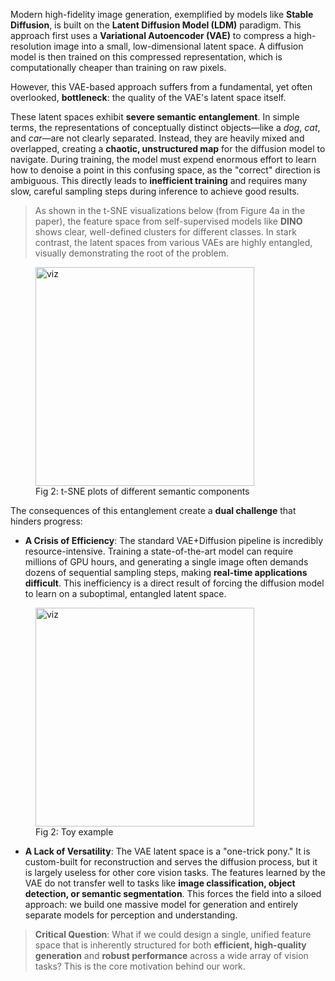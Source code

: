 Modern high-fidelity image generation, exemplified by models like **Stable Diffusion**, is built on the **Latent Diffusion Model (LDM)** paradigm. This approach first uses a **Variational Autoencoder (VAE)** to compress a high-resolution image into a small, low-dimensional latent space. A diffusion model is then trained on this compressed representation, which is computationally cheaper than training on raw pixels.

However, this VAE-based approach suffers from a fundamental, yet often overlooked, **bottleneck**: the quality of the VAE's latent space itself.

These latent spaces exhibit **severe semantic entanglement**. In simple terms, the representations of conceptually distinct objects—like a *dog*, *cat*, and *car*—are not clearly separated. Instead, they are heavily mixed and overlapped, creating a **chaotic, unstructured map** for the diffusion model to navigate. During training, the model must expend enormous effort to learn how to denoise a point in this confusing space, as the "correct" direction is ambiguous. This directly leads to **inefficient training** and requires many slow, careful sampling steps during inference to achieve good results.

> As shown in the t-SNE visualizations below (from Figure 4a in the paper), the feature space from self-supervised models like **DINO** shows clear, well-defined clusters for different classes. In stark contrast, the latent spaces from various VAEs are highly entangled, visually demonstrating the root of the problem.


<figure style={{
  display: 'flex',
  flexDirection: 'column',
  alignItems: 'center'
}}>
  <img src="./feature_separation.png" alt="viz" height="350"  />
  <figcaption>Fig 2: t-SNE plots of different semantic components</figcaption>
</figure>

The consequences of this entanglement create a **dual challenge** that hinders progress:

- **A Crisis of Efficiency**: The standard VAE+Diffusion pipeline is incredibly resource-intensive. Training a state-of-the-art model can require millions of GPU hours, and generating a single image often demands dozens of sequential sampling steps, making **real-time applications difficult**. This inefficiency is a direct result of forcing the diffusion model to learn on a suboptimal, entangled latent space.

<figure style={{
  display: 'flex',
  flexDirection: 'column',
  alignItems: 'center'
}}>
  <img src="./meanvelocity.png" alt="viz" height="350"  />
  <figcaption>Fig 2: Toy example</figcaption>
</figure>

- **A Lack of Versatility**: The VAE latent space is a "one-trick pony." It is custom-built for reconstruction and serves the diffusion process, but it is largely useless for other core vision tasks. The features learned by the VAE do not transfer well to tasks like **image classification, object detection, or semantic segmentation**. This forces the field into a siloed approach: we build one massive model for generation and entirely separate models for perception and understanding.

> **Critical Question**: What if we could design a single, unified feature space that is inherently structured for both **efficient, high-quality generation** and **robust performance** across a wide array of vision tasks? This is the core motivation behind our work.